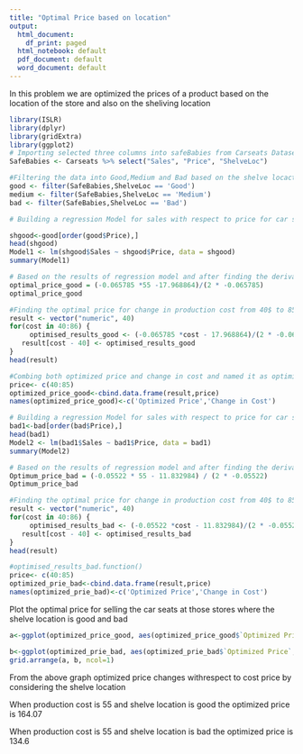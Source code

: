 ---
title: "Optimal Price based on location"
output:
  html_document:
    df_print: paged
  html_notebook: default
  pdf_document: default
  word_document: default
---

In this problem we are optimized the prices of a product based on the location of the store and also on the sheliving location
```{r}
library(ISLR)
library(dplyr)
library(gridExtra)
library(ggplot2)
# Importing selected three columns into safeBabies from Carseats Dataset
SafeBabies <- Carseats %>% select("Sales", "Price", "ShelveLoc")
```


```{r}
#Filtering the data into Good,Medium and Bad based on the shelve locaction
good <- filter(SafeBabies,ShelveLoc == 'Good')
medium <- filter(SafeBabies,ShelveLoc == 'Medium')
bad <- filter(SafeBabies,ShelveLoc == 'Bad')
```


```{r}
# Building a regression Model for sales with respect to price for car seats where the shelve location good

shgood<-good[order(good$Price),]
head(shgood)
Model1 <- lm(shgood$Sales ~ shgood$Price, data = shgood)
summary(Model1)


```

```{r}
# Based on the results of regression model and after finding the derivate we obtained the equation for optimal price for car seats where shelve location good
optimal_price_good = (-0.065785 *55 -17.968864)/(2 * -0.065785)
optimal_price_good

```



```{r}
#Finding the optimal price for change in production cost from 40$ to 85$
result <- vector("numeric", 40)
for(cost in 40:86) {
     optimised_results_good <- (-0.065785 *cost - 17.968864)/(2 * -0.065785)
   result[cost - 40] <- optimised_results_good
}
head(result)
```

```{r}
#Combing both optimized price and change in cost and named it as optimized_price_good
price<- c(40:85)
optimized_price_good<-cbind.data.frame(result,price)
names(optimized_price_good)<-c('Optimized Price','Change in Cost')
```

```{r}
# Building a regression Model for sales with respect to price for car seats where the shelve location bad
bad1<-bad[order(bad$Price),]
head(bad1)
Model2 <- lm(bad1$Sales ~ bad1$Price, data = bad1)
summary(Model2)
```

```{r}
# Based on the results of regression model and after finding the derivate we obtained the equation for optimal price for car seats where shelve location bad
Optimum_price_bad = (-0.05522 * 55 - 11.832984) / (2 * -0.05522)
Optimum_price_bad
```



```{r}
#Finding the optimal price for change in production cost from 40$ to 85$
result <- vector("numeric", 40)
for(cost in 40:86) {
     optimised_results_bad <- (-0.05522 *cost - 11.832984)/(2 * -0.05522)
   result[cost - 40] <- optimised_results_bad
}
head(result)
```


```{r}
#optimised_results_bad.function()
price<- c(40:85)
optimized_prie_bad<-cbind.data.frame(result,price)
names(optimized_prie_bad)<-c('Optimized Price','Change in Cost')
```

Plot the optimal price for selling the car seats at those stores where the shelve location is good and bad
```{r}
a<-ggplot(optimized_price_good, aes(optimized_price_good$`Optimized Price`, optimized_price_good$`Change in Cost`, colour='Good location')  ) + labs(title = 'Optimized Price VS Cost Price',x='Optimized price',y='Cost Price') + geom_line() +  scale_color_manual("", values = ("Good Price'" = "green")) +geom_point(colour='black')
```

```{r}
b<-ggplot(optimized_prie_bad, aes(optimized_prie_bad$`Optimized Price`, optimized_prie_bad$`Change in Cost`, colour='bad location ')  ) + labs(x='Optimized price',y='Cost Price') + geom_line() +  scale_color_manual("", values = ("bad Price'" = "red")) +geom_point(colour='black')
grid.arrange(a, b, ncol=1)
```

From the above graph optimized price changes withrespect to cost price by considering the shelve location

When production cost is 55 and shelve location is good the optimized price is 164.07

When production cost is 55 and shelve location is bad the optimized price is 134.6
